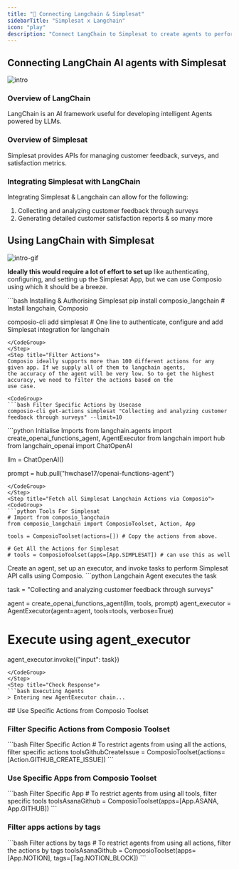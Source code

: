 ```yaml
---
title: "🚀 Connecting Langchain & Simplesat"
sidebarTitle: "Simplesat x Langchain"
icon: "play"
description: "Connect LangChain to Simplesat to create agents to perform tasks using natural language"
---
```


## Connecting LangChain AI agents with Simplesat
![intro](/media/intro.jpg)

### Overview of LangChain

LangChain is an AI framework useful for developing intelligent Agents powered by LLMs.

### Overview of Simplesat

Simplesat provides APIs for managing customer feedback, surveys, and satisfaction metrics.

### Integrating Simplesat with LangChain

Integrating Simplesat & Langchain can allow for the following:

1. Collecting and analyzing customer feedback through surveys
2. Generating detailed customer satisfaction reports
& so many more

## Using LangChain with Simplesat
![intro-gif](/media/intro.gif)
<Steps>
<Step title="Setting Up the Environment">

**Ideally this would require a lot of effort to set up** like authenticating, configuring, and setting up the Simplesat App, but we can use Composio using which it should be a breeze.

<CodeGroup>
```bash Installing & Authorising Simplesat
pip install composio_langchain # Install langchain, Composio 

composio-cli add simplesat # One line to authenticate, configure and add Simplesat integration for langchain
```
</CodeGroup>
</Step>
<Step title="Filter Actions">
Composio ideally supports more than 100 different actions for any given app. If we supply all of them to langchain agents, 
the accuracy of the agent will be very low. So to get the highest accuracy, we need to filter the actions based on the 
use case.

<CodeGroup>
```bash Filter Specific Actions by Usecase
composio-cli get-actions simplesat "Collecting and analyzing customer feedback through surveys" --limit=10
```
</CodeGroup>

</Step>
<Step title="Import Base Packages">

<CodeGroup>
```python Initialise Imports
from langchain.agents import create_openai_functions_agent, AgentExecutor
from langchain import hub
from langchain_openai import ChatOpenAI


llm = ChatOpenAI()

prompt = hub.pull("hwchase17/openai-functions-agent")
```
</CodeGroup>
</Step>
<Step title="Fetch all Simplesat Langchain Actions via Composio">
<CodeGroup>
```python Tools For Simplesat
# Import from composio_langchain
from composio_langchain import ComposioToolset, Action, App

tools = ComposioToolset(actions=[]) # Copy the actions from above. 

# Get All the Actions for Simplesat
# tools = ComposioToolset(apps=[App.SIMPLESAT]) # can use this as well
```
</CodeGroup>
</Step>
<Step title="Execute the Agent">
Create an agent, set up an executor, and invoke tasks to perform Simplesat API calls using Composio. 
<CodeGroup>
```python Langchain Agent executes the task

task = "Collecting and analyzing customer feedback through surveys"

agent = create_openai_functions_agent(llm, tools, prompt)
agent_executor = AgentExecutor(agent=agent, tools=tools, verbose=True)

# Execute using agent_executor
agent_executor.invoke({"input": task})
```
</CodeGroup>
</Step>
<Step title="Check Response">
```bash Executing Agents
> Entering new AgentExecutor chain...
```
</Step>
</Steps>
## Use Specific Actions from Composio Toolset

### Filter Specific Actions from Composio Toolset

<CodeGroup>
```bash Filter Specific Action
# To restrict agents from using all the actions, filter specific actions
toolsGithubCreateIssue = ComposioToolset(actions=[Action.GITHUB_CREATE_ISSUE])
```
</CodeGroup>

### Use Specific Apps from Composio Toolset
<CodeGroup>
```bash Filter Specific App
# To restrict agents from using all tools, filter specific tools
toolsAsanaGithub = ComposioToolset(apps=[App.ASANA, App.GITHUB])
```
</CodeGroup>

### Filter apps actions by tags 
<CodeGroup>
```bash Filter actions by tags
# To restrict agents from using all actions, filter the actions by tags
toolsAsanaGithub = ComposioToolset(apps=[App.NOTION], tags=[Tag.NOTION_BLOCK])
```
</CodeGroup>

